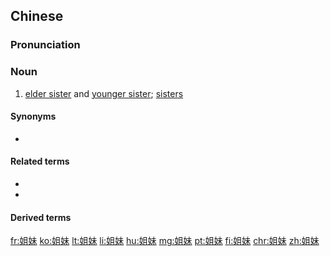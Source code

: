 {{also|姊妹|姉妹}}
==Chinese==
{{zh-forms}}

===Pronunciation===
{{zh-pron
|m=jiěmèi
|c=ze2 mui6,ze2 mui6-2
|mn=chiá-bē/chiá-mūi/ché-māi
|mn_note=chiá-bē - Xiamen; chiá-mūi - Quanzhou; ché-māi - Zhangzhou
|w=2ji me
|cat=n
}}

===Noun===
{{zh-noun}}

# [[elder sister]] and [[younger sister]]; [[sisters]]

====Synonyms====
* {{zh-l|姊妹}}

====Related terms====
* {{zh-l|姐姐}}
* {{zh-l|妹妹}}

====Derived terms====
{{zh-der|姐妹城市|好姐妹|姐妹花|老姐妹兒|表姐妹}}

{{zh-cat|Family|Antonymous}}

[[fr:姐妹]]
[[ko:姐妹]]
[[lt:姐妹]]
[[li:姐妹]]
[[hu:姐妹]]
[[mg:姐妹]]
[[pt:姐妹]]
[[fi:姐妹]]
[[chr:姐妹]]
[[zh:姐妹]]
